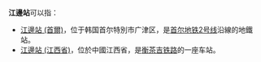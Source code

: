 '''江邊站'''可以指：
*[[江邊站_(首爾)|江邊站 (首爾)]]，位于韩国首尔特別市广津区，是[[首尔地铁2号线|首尔地铁2号线]]沿線的地鐵站。
*[[江邊站_(江西省)|江邊站 (江西省)]]，位於中國江西省，是[[衡茶吉铁路|衡茶吉铁路]]的一座车站。
{{disambig|cat=三字车站名消歧义}}